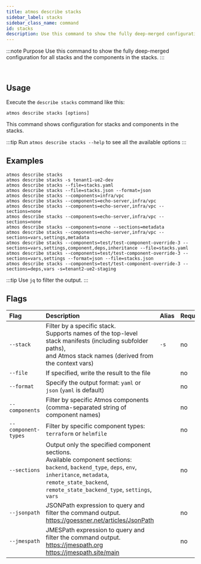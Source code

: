 ```yaml
---
title: atmos describe stacks
sidebar_label: stacks
sidebar_class_name: command
id: stacks
description: Use this command to show the fully deep-merged configuration for all stacks and the components in the stacks.
---
```


:::note Purpose
Use this command to show the fully deep-merged configuration for all stacks and the components in the stacks.
:::

<br/>

<Screengrab title="atmos describe stacks --help" slug="atmos-describe-stacks--help" />

## Usage

Execute the `describe stacks` command like this:

```shell
atmos describe stacks [options]
```

This command shows configuration for stacks and components in the stacks.

:::tip
Run `atmos describe stacks --help` to see all the available options
:::

## Examples

```shell
atmos describe stacks
atmos describe stacks -s tenant1-ue2-dev
atmos describe stacks --file=stacks.yaml
atmos describe stacks --file=stacks.json --format=json
atmos describe stacks --components=infra/vpc
atmos describe stacks --components=echo-server,infra/vpc
atmos describe stacks --components=echo-server,infra/vpc --sections=none
atmos describe stacks --components=echo-server,infra/vpc --sections=none
atmos describe stacks --components=none --sections=metadata
atmos describe stacks --components=echo-server,infra/vpc --sections=vars,settings,metadata
atmos describe stacks --components=test/test-component-override-3 --sections=vars,settings,component,deps,inheritance --file=stacks.yaml
atmos describe stacks --components=test/test-component-override-3 --sections=vars,settings --format=json --file=stacks.json
atmos describe stacks --components=test/test-component-override-3 --sections=deps,vars -s=tenant2-ue2-staging
```

:::tip
Use `jq` to filter the output.
:::

## Flags

| Flag                | Description                                                                                                                                                                                                                          | Alias | Required |
|:--------------------|:-------------------------------------------------------------------------------------------------------------------------------------------------------------------------------------------------------------------------------------|:------|:---------|
| `--stack`           | Filter by a specific stack.<br/>Supports names of the top-level stack manifests (including subfolder paths),<br/>and Atmos stack names (derived from the context vars)                                                               | `-s`  | no       |
| `--file`            | If specified, write the result to the file                                                                                                                                                                                           |       | no       |
| `--format`          | Specify the output format: `yaml` or `json` (`yaml` is default)                                                                                                                                                                      |       | no       |
| `--components`      | Filter by specific Atmos components<br/>(comma-separated string of component names)                                                                                                                                                  |       | no       |
| `--component-types` | Filter by specific component types: `terraform` or `helmfile`                                                                                                                                                                        |       | no       |
| `--sections`        | Output only the specified component sections.<br/>Available component sections: `backend`, `backend_type`, `deps`, `env`,<br/>`inheritance`, `metadata`, `remote_state_backend`,<br/>`remote_state_backend_type`, `settings`, `vars` |       | no       |
| `--jsonpath`        | JSONPath expression to query and filter the command output. https://goessner.net/articles/JsonPath                                                                                                                                   |       | no       |
| `--jmespath`        | JMESPath expression to query and filter the command output. https://jmespath.org  https://jmespath.site/main                                                                                                                         |       | no       |

